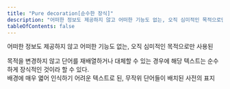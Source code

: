 ```yaml
---
title: "Pure decoration[순수한 장식]"
description: "어떠한 정보도 제공하지 않고 어떠한 기능도 없는, 오직 심미적인 목적으로만 사용된"
tableOfContents: false
---
```


어떠한 정보도 제공하지 않고 어떠한 기능도 없는, 오직 심미적인 목적으로만 사용된

<Aside title="참고">
목적을 변경하지 않고 단어를 재배열하거나 대체할 수 있는 경우에 해당 텍스트는 순수하게 장식적인 것이라 할 수 있다.
</Aside>

<Card title="예제" icon="open-book">
배경에 매우 엷어 인식하기 어려운 텍스트로 된, 무작위 단어들이 배치된 사전의 표지
</Card>
